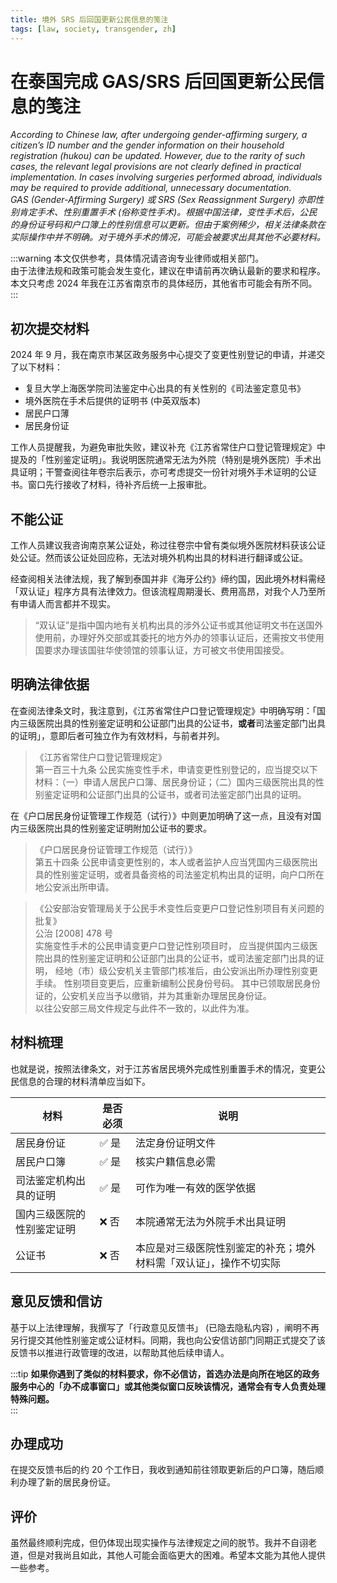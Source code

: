 ```yaml
---
title: 境外 SRS 后回国更新公民信息的笺注
tags: [law, society, transgender, zh]
---
```



# 在泰国完成 GAS/SRS 后回国更新公民信息的笺注

_According to Chinese law, after undergoing gender-affirming surgery, a citizen’s ID number and the gender information on their household registration (hukou) can be updated. However, due to the rarity of such cases, the relevant legal provisions are not clearly defined in practical implementation. In cases involving surgeries performed abroad, individuals may be required to provide additional, unnecessary documentation.<br/>
GAS (Gender-Affirming Surgery) 或 SRS (Sex Reassignment Surgery) 亦即性别肯定手术、性别重置手术 (俗称变性手术)。根据中国法律，变性手术后，公民的身份证号码和户口簿上的性别信息可以更新。但由于案例稀少，相关法律条款在实际操作中并不明确。对于境外手术的情况，可能会被要求出具其他不必要材料。_

<!-- truncate -->

<AigcCard />

:::warning
本文仅供参考，具体情况请咨询专业律师或相关部门。<br/>
由于法律法规和政策可能会发生变化，建议在申请前再次确认最新的要求和程序。<br/>
本文只考虑 2024 年我在江苏省南京市的具体经历，其他省市可能会有所不同。
:::

## 初次提交材料

2024 年 9 月，我在南京市某区政务服务中心提交了变更性别登记的申请，并递交了以下材料：

- 复旦大学上海医学院司法鉴定中心出具的有关性别的《司法鉴定意见书》
- 境外医院在手术后提供的证明书 (中英双版本)
- 居民户口薄
- 居民身份证

工作人员提醒我，为避免审批失败，建议补充《江苏省常住户口登记管理规定》中提及的「性别鉴定证明」。我说明医院通常无法为外院（特别是境外医院）手术出具证明；干警查阅往年卷宗后表示，亦可考虑提交一份针对境外手术证明的公证书。窗口先行接收了材料，待补齐后统一上报审批。

## 不能公证

工作人员建议我咨询南京某公证处，称过往卷宗中曾有类似境外医院材料获该公证处公证。然而该公证处回应称，无法对境外机构出具的材料进行翻译或公证。

经查阅相关法律法规，我了解到泰国并非《海牙公约》缔约国，因此境外材料需经「双认证」程序方具有法律效力。但该流程周期漫长、费用高昂，对我个人乃至所有申请人而言都并不现实。

> “双认证”是指中国内地有关机构出具的涉外公证书或其他证明文书在送国外使用前，办理好外交部或其委托的地方外办的领事认证后，还需按文书使用国要求办理该国驻华使领馆的领事认证，方可被文书使用国接受。

## 明确法律依据

在查阅法律条文时，我注意到，《江苏省常住户口登记管理规定》中明确写明：「国内三级医院出具的性别鉴定证明和公证部门出具的公证书，**或者**司法鉴定部门出具的证明」，意即后者可独立作为有效材料，与前者并列。

<blockquote>
    《江苏省常住户口登记管理规定》<br/>
    第一百三十九条 公民实施变性手术，申请变更性别登记的，应当提交以下材料：（一）申请人居民户口簿、居民身份证；（二）国内三级医院出具的性别鉴定证明和公证部门出具的公证书，或者司法鉴定部门出具的证明。
</blockquote>


在《户口居民身份证管理工作规范（试行）》中则更加明确了这一点，且没有对国内三级医院出具的性别鉴定证明附加公证书的要求。

<blockquote>
    《户口居民身份证管理工作规范（试行）》<br/>
    第五十四条 公民申请变更性别的，本人或者监护人应当凭国内三级医院出具的性别鉴定证明，或者具备资格的司法鉴定机构出具的证明，向户口所在地公安派出所申请。
</blockquote>

<blockquote>
    《公安部治安管理局关于公民手术变性后变更户口登记性别项目有关问题的批复》<br/>
    公治 [2008] 478 号<br/>
    实施变性手术的公民申请变更户口登记性别项目时， 应当提供国内三级医院出具的性别鉴定证明和公证部门出具的公证书，或司法鉴定部门出具的证明， 经地（市）级公安机关主管部门核准后，由公安派出所办理性别变更手续。 性别项目变更后，应重新编制公民身份号码。 其中已领取居民身份证的，公安机关应当予以缴销，并为其重新办理居民身份证。<br/>
    以往公安部三局文件规定与此件不一致的，以此件为准。
</blockquote>

## 材料梳理

也就是说，按照法律条文，对于江苏省居民境外完成性别重置手术的情况，变更公民信息的合理的材料清单应当如下。

| 材料            | 是否必须 | 说明                                |
|---------------|------|-----------------------------------|
| 居民身份证         | ✅ 是  | 法定身份证明文件                          |
| 居民户口簿         | ✅ 是  | 核实户籍信息必需                          |
| 司法鉴定机构出具的证明   | ✅ 是  | 可作为唯一有效的医学依据                      |
| 国内三级医院的性别鉴定证明 | ❌ 否  | 本院通常无法为外院手术出具证明                   |
| 公证书           | ❌ 否  | 本应是对三级医院性别鉴定的补充；境外材料需「双认证」，操作不切实际 |

## 意见反馈和信访

基于以上法律理解，我撰写了「行政意见反馈书」 (已隐去隐私内容) ，阐明不再另行提交其他性别鉴定或公证材料。同期，我也向公安信访部门同期正式提交了该反馈书以推进行政管理的改进，以帮助其他后续申请人。

:::tip
**如果你遇到了类似的材料要求，你不必信访，首选办法是向所在地区的政务服务中心的「办不成事窗口」或其他类似窗口反映该情况，通常会有专人负责处理特殊问题。**<br/>
:::

<blockquote>
    <CommentLetter />
</blockquote>

## 办理成功

在提交反馈书后的约 20 个工作日，我收到通知前往领取更新后的户口簿，随后顺利办理了新的居民身份证。

## 评价

虽然最终顺利完成，但仍体现出现实操作与法律规定之间的脱节。我并不自诩老道，但是对我尚且如此，其他人可能会面临更大的困难。希望本文能为其他人提供一些参考。

<EOF />
